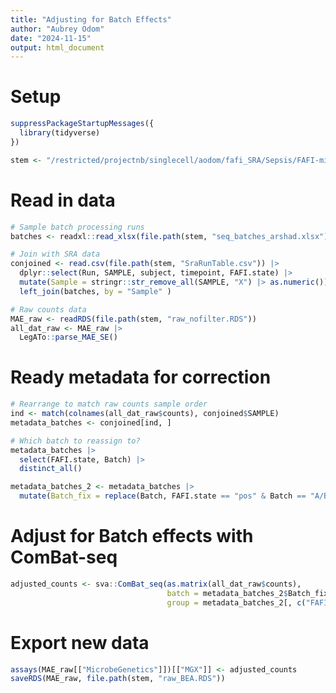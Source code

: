 ```yaml
---
title: "Adjusting for Batch Effects"
author: "Aubrey Odom"
date: "2024-11-15"
output: html_document
---
```




# Setup
```r
suppressPackageStartupMessages({
  library(tidyverse)
})

stem <- "/restricted/projectnb/singlecell/aodom/fafi_SRA/Sepsis/FAFI-microbiome/Data"
```

# Read in data
```R
# Sample batch processing runs
batches <- readxl::read_xlsx(file.path(stem, "seq_batches_arshad.xlsx"))

# Join with SRA data
conjoined <- read.csv(file.path(stem, "SraRunTable.csv")) |>
  dplyr::select(Run, SAMPLE, subject, timepoint, FAFI.state) |>
  mutate(Sample = stringr::str_remove_all(SAMPLE, "X") |> as.numeric()) |>
  left_join(batches, by = "Sample" )

# Raw counts data
MAE_raw <- readRDS(file.path(stem, "raw_nofilter.RDS")) 
all_dat_raw <- MAE_raw |>
  LegATo::parse_MAE_SE()
```

# Ready metadata for correction
```R
# Rearrange to match raw counts sample order
ind <- match(colnames(all_dat_raw$counts), conjoined$SAMPLE)
metadata_batches <- conjoined[ind, ]

# Which batch to reassign to?
metadata_batches |>
  select(FAFI.state, Batch) |>
  distinct_all()

metadata_batches_2 <- metadata_batches |>
  mutate(Batch_fix = replace(Batch, FAFI.state == "pos" & Batch == "A/B", "A"))
```

# Adjust for Batch effects with ComBat-seq
```R
adjusted_counts <- sva::ComBat_seq(as.matrix(all_dat_raw$counts),
                                   batch = metadata_batches_2$Batch_fix,
                                   group = metadata_batches_2[, c("FAFI.state")])
```

# Export new data
```R
assays(MAE_raw[["MicrobeGenetics"]])[["MGX"]] <- adjusted_counts
saveRDS(MAE_raw, file.path(stem, "raw_BEA.RDS"))
```

